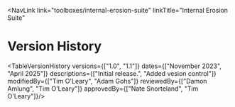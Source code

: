 
<NavLink 
  link="toolboxes/internal-erosion-suite" 
  linkTitle="Internal Erosion Suite" 
></NavLink>

# Version History

<TableVersionHistory
    versions={["1.0", "1.1"]}
    dates={["November 2023", "April 2025"]}
    descriptions={["Initial release.", "Added vesion control"]}
    modifiedBy={["Tim O'Leary", "Adam Gohs"]}
    reviewedBy={["Damon Amlung", "Tim O'Leary"]}
    approvedBy={["Nate Snorteland", "Tim O'Leary"]}/>
